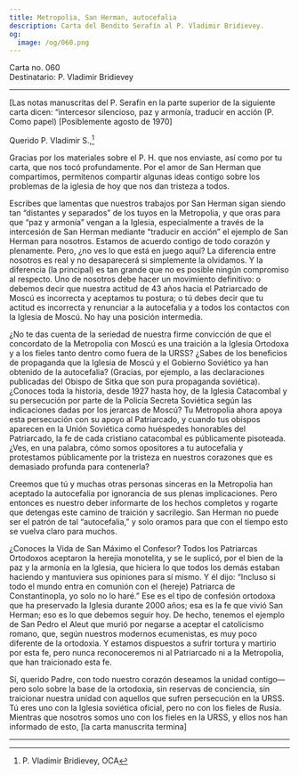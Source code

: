 ```yaml
---
title: Metropolia, San Herman, autocefalia
description: Carta del Bendito Serafín al P. Vladimir Bridievey.
og:
  image: /og/060.png
---
```


<div style={{textAlign:'right', fontFamily:'monospace'}}>Carta no. 060</div>
<div style={{textAlign:'left', fontFamily:'monospace'}}>Destinatario: P. Vladimir Bridievey</div>

---

[Las notas manuscritas del P. Serafín en la parte superior de la siguiente carta dicen: “intercesor silencioso, paz y armonía, traducir en acción (P. Como papel) [Posiblemente agosto de 1970]

Querido P. Vladimir S.,[^1]

Gracias por los materiales sobre el P. H. que nos enviaste, así como por tu carta, que nos tocó profundamente. Por el amor de San Herman que compartimos, permítenos compartir algunas ideas contigo sobre los problemas de la iglesia de hoy que nos dan tristeza a todos.

Escribes que lamentas que nuestros trabajos por San Herman sigan siendo tan “distantes y separados” de los tuyos en la Metropolia, y que oras para que “paz y armonía” vengan a la Iglesia, especialmente a través de la intercesión de San Herman mediante “traducir en acción” el ejemplo de San Herman para nosotros. Estamos de acuerdo contigo de todo corazón y plenamente. Pero, ¿no ves lo que está en juego aquí? La diferencia entre nosotros es real y no desaparecerá si simplemente la olvidamos. Y la diferencia (la principal) es tan grande que no es posible ningún compromiso al respecto. Uno de nosotros debe hacer un movimiento definitivo: o debemos decir que nuestra actitud de 43 años hacia el Patriarcado de Moscú es incorrecta y aceptamos tu postura; o tú debes decir que tu actitud es incorrecta y renunciar a la autocefalia y a todos los contactos con la Iglesia de Moscú. No hay una posición intermedia.

¿No te das cuenta de la seriedad de nuestra firme convicción de que el concordato de la Metropolia con Moscú es una traición a la Iglesia Ortodoxa y a los fieles tanto dentro como fuera de la URSS? ¿Sabes de los beneficios de propaganda que la Iglesia de Moscú y el Gobierno Soviético ya han obtenido de la autocefalia? (Gracias, por ejemplo, a las declaraciones publicadas del Obispo de Sitka que son pura propaganda soviética). ¿Conoces toda la historia, desde 1927 hasta hoy, de la Iglesia Catacombal y su persecución por parte de la Policía Secreta Soviética según las indicaciones dadas por los jerarcas de Moscú? Tu Metropolia ahora apoya esta persecución con su apoyo al Patriarcado, y cuando tus obispos aparecen en la Unión Soviética como huéspedes honorables del Patriarcado, la fe de cada cristiano catacombal es públicamente pisoteada. ¿Ves, en una palabra, cómo somos opositores a tu autocefalia y protestamos públicamente por la tristeza en nuestros corazones que es demasiado profunda para contenerla?

Creemos que tú y muchas otras personas sinceras en la Metropolia han aceptado la autocefalia por ignorancia de sus plenas implicaciones. Pero entonces es nuestro deber informarte de los hechos completos y rogarte que detengas este camino de traición y sacrilegio. San Herman no puede ser el patrón de tal “autocefalia,” y solo oramos para que con el tiempo esto se vuelva claro para muchos.

¿Conoces la Vida de San Máximo el Confesor? Todos los Patriarcas Ortodoxos aceptaron la herejía monotelita, y se le suplicó, por el bien de la paz y la armonía en la Iglesia, que hiciera lo que todos los demás estaban haciendo y mantuviera sus opiniones para sí mismo. Y él dijo: “Incluso si todo el mundo entra en comunión con el (hereje) Patriarca de Constantinopla, yo solo no lo haré.” Ese es el tipo de confesión ortodoxa que ha preservado la Iglesia durante 2000 años; esa es la fe que vivió San Herman; eso es lo que debemos seguir hoy. De hecho, tenemos el ejemplo de San Pedro el Aleut que murió por negarse a aceptar el catolicismo romano, que, según nuestros modernos ecumenistas, es muy poco diferente de la ortodoxia. Y estamos dispuestos a sufrir tortura y martirio por esta fe, pero nunca reconoceremos ni al Patriarcado ni a la Metropolia, que han traicionado esta fe.

Sí, querido Padre, con todo nuestro corazón deseamos la unidad contigo—pero solo sobre la base de la ortodoxia, sin reservas de conciencia, sin traicionar nuestra unidad con aquellos que sufren persecución en la URSS. Tú eres uno con la Iglesia soviética oficial, pero no con los fieles de Rusia. Mientras que nosotros somos uno con los fieles en la URSS, y ellos nos han informado de esto, [la carta manuscrita termina]

---

[^1]: P. Vladimir Bridievey, OCA